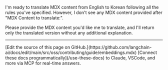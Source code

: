 I'm ready to translate MDX content from English to Korean following all the rules you've specified. However, I don't see any MDX content provided after "MDX Content to translate:". 

Please provide the MDX content you'd like me to translate, and I'll return only the translated version without any additional explanation.

---

<Callout icon="pen-to-square" iconType="regular">
    [Edit the source of this page on GitHub.](https://github.com/langchain-ai/docs/edit/main/src/oss/contributing/guide/embeddings.mdx)
</Callout>
<Tip icon="terminal" iconType="regular">
    [Connect these docs programmatically](/use-these-docs) to Claude, VSCode, and more via MCP for    real-time answers.
</Tip>
